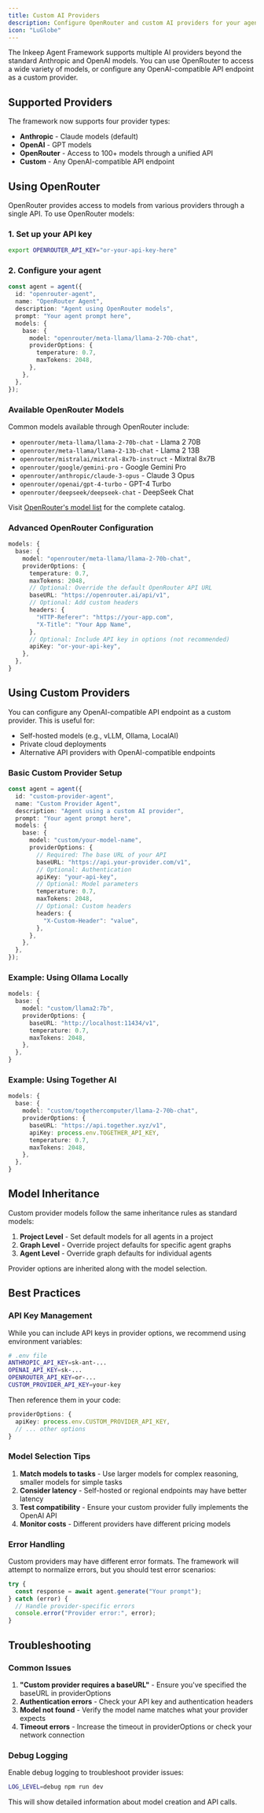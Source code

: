 ```yaml
---
title: Custom AI Providers
description: Configure OpenRouter and custom AI providers for your agents
icon: "LuGlobe"
---
```


The Inkeep Agent Framework supports multiple AI providers beyond the standard Anthropic and OpenAI models. You can use OpenRouter to access a wide variety of models, or configure any OpenAI-compatible API endpoint as a custom provider.

## Supported Providers

The framework now supports four provider types:

- **Anthropic** - Claude models (default)
- **OpenAI** - GPT models
- **OpenRouter** - Access to 100+ models through a unified API
- **Custom** - Any OpenAI-compatible API endpoint

## Using OpenRouter

OpenRouter provides access to models from various providers through a single API. To use OpenRouter models:

### 1. Set up your API key

```bash
export OPENROUTER_API_KEY="or-your-api-key-here"
```

### 2. Configure your agent

```typescript
const agent = agent({
  id: "openrouter-agent",
  name: "OpenRouter Agent",
  description: "Agent using OpenRouter models",
  prompt: "Your agent prompt here",
  models: {
    base: {
      model: "openrouter/meta-llama/llama-2-70b-chat",
      providerOptions: {
        temperature: 0.7,
        maxTokens: 2048,
      },
    },
  },
});
```

### Available OpenRouter Models

Common models available through OpenRouter include:

- `openrouter/meta-llama/llama-2-70b-chat` - Llama 2 70B
- `openrouter/meta-llama/llama-2-13b-chat` - Llama 2 13B
- `openrouter/mistralai/mixtral-8x7b-instruct` - Mixtral 8x7B
- `openrouter/google/gemini-pro` - Google Gemini Pro
- `openrouter/anthropic/claude-3-opus` - Claude 3 Opus
- `openrouter/openai/gpt-4-turbo` - GPT-4 Turbo
- `openrouter/deepseek/deepseek-chat` - DeepSeek Chat

Visit [OpenRouter's model list](https://openrouter.ai/models) for the complete catalog.

### Advanced OpenRouter Configuration

```typescript
models: {
  base: {
    model: "openrouter/meta-llama/llama-2-70b-chat",
    providerOptions: {
      temperature: 0.7,
      maxTokens: 2048,
      // Optional: Override the default OpenRouter API URL
      baseURL: "https://openrouter.ai/api/v1",
      // Optional: Add custom headers
      headers: {
        "HTTP-Referer": "https://your-app.com",
        "X-Title": "Your App Name",
      },
      // Optional: Include API key in options (not recommended)
      apiKey: "or-your-api-key",
    },
  },
}
```

## Using Custom Providers

You can configure any OpenAI-compatible API endpoint as a custom provider. This is useful for:

- Self-hosted models (e.g., vLLM, Ollama, LocalAI)
- Private cloud deployments
- Alternative API providers with OpenAI-compatible endpoints

### Basic Custom Provider Setup

```typescript
const agent = agent({
  id: "custom-provider-agent",
  name: "Custom Provider Agent",
  description: "Agent using a custom AI provider",
  prompt: "Your agent prompt here",
  models: {
    base: {
      model: "custom/your-model-name",
      providerOptions: {
        // Required: The base URL of your API
        baseURL: "https://api.your-provider.com/v1",
        // Optional: Authentication
        apiKey: "your-api-key",
        // Optional: Model parameters
        temperature: 0.7,
        maxTokens: 2048,
        // Optional: Custom headers
        headers: {
          "X-Custom-Header": "value",
        },
      },
    },
  },
});
```

### Example: Using Ollama Locally

```typescript
models: {
  base: {
    model: "custom/llama2:7b",
    providerOptions: {
      baseURL: "http://localhost:11434/v1",
      temperature: 0.7,
      maxTokens: 2048,
    },
  },
}
```

### Example: Using Together AI

```typescript
models: {
  base: {
    model: "custom/togethercomputer/llama-2-70b-chat",
    providerOptions: {
      baseURL: "https://api.together.xyz/v1",
      apiKey: process.env.TOGETHER_API_KEY,
      temperature: 0.7,
      maxTokens: 2048,
    },
  },
}
```

## Model Inheritance

Custom provider models follow the same inheritance rules as standard models:

1. **Project Level** - Set default models for all agents in a project
2. **Graph Level** - Override project defaults for specific agent graphs
3. **Agent Level** - Override graph defaults for individual agents

Provider options are inherited along with the model selection.

## Best Practices

### API Key Management

While you can include API keys in provider options, we recommend using environment variables:

```bash
# .env file
ANTHROPIC_API_KEY=sk-ant-...
OPENAI_API_KEY=sk-...
OPENROUTER_API_KEY=or-...
CUSTOM_PROVIDER_API_KEY=your-key
```

Then reference them in your code:

```typescript
providerOptions: {
  apiKey: process.env.CUSTOM_PROVIDER_API_KEY,
  // ... other options
}
```

### Model Selection Tips

1. **Match models to tasks** - Use larger models for complex reasoning, smaller models for simple tasks
2. **Consider latency** - Self-hosted or regional endpoints may have better latency
3. **Test compatibility** - Ensure your custom provider fully implements the OpenAI API
4. **Monitor costs** - Different providers have different pricing models

### Error Handling

Custom providers may have different error formats. The framework will attempt to normalize errors, but you should test error scenarios:

```typescript
try {
  const response = await agent.generate("Your prompt");
} catch (error) {
  // Handle provider-specific errors
  console.error("Provider error:", error);
}
```

## Troubleshooting

### Common Issues

1. **"Custom provider requires a baseURL"** - Ensure you've specified the baseURL in providerOptions
2. **Authentication errors** - Check your API key and authentication headers
3. **Model not found** - Verify the model name matches what your provider expects
4. **Timeout errors** - Increase the timeout in providerOptions or check your network connection

### Debug Logging

Enable debug logging to troubleshoot provider issues:

```bash
LOG_LEVEL=debug npm run dev
```

This will show detailed information about model creation and API calls.